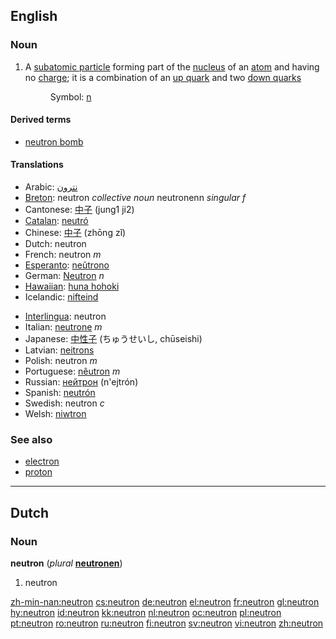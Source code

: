 {{see|Neutron}}

==English==
===Noun===
{{wikipedia}}
{{en-noun}}

# {{particles}} A [[subatomic particle]] forming part of the [[nucleus]] of an [[atom]] and having no [[charge]]; it is a combination of an [[up quark]] and two [[down quark]]s 
#: Symbol: [[n]]

====Derived terms====
*[[neutron bomb]]

====Translations====
{{top}}
*Arabic: [[نترون]]
*[[Breton]]: neutron ''collective noun'' neutronenn ''singular f''
*Cantonese: [[中子]] (jung1 ji2)
*[[Catalan]]: [[neutró]]
*Chinese: [[中子]] (zhōng zǐ)
*Dutch: neutron {{n}}
*French: neutron ''m''
*[[Esperanto]]: [[neŭtrono]]
*German: [[Neutron]] ''n''
*[[Hawaiian]]: [[huna hohoki]]
*Icelandic: [[nifteind]] {{f}}
{{mid}}
*[[Interlingua]]: neutron
*Italian: [[neutrone]] ''m''
*Japanese: [[中性子]] (ちゅうせいし, chūseishi)
*Latvian: [[neitrons]] {{m}}
*Polish: neutron ''m''
*Portuguese: [[nêutron]] ''m''
*Russian: [[нейтрон]] (n'ejtrón) {{m}}
*Spanish: [[neutrón]]
*Swedish: neutron ''c''
*Welsh: [[niwtron]]
{{bottom}}

===See also===
*[[electron]]
*[[proton]]

----
==Dutch==

===Noun===
'''neutron''' {{n}} (''plural'' '''[[neutronen]]''')

#neutron

[[zh-min-nan:neutron]]
[[cs:neutron]]
[[de:neutron]]
[[el:neutron]]
[[fr:neutron]]
[[gl:neutron]]
[[hy:neutron]]
[[id:neutron]]
[[kk:neutron]]
[[nl:neutron]]
[[oc:neutron]]
[[pl:neutron]]
[[pt:neutron]]
[[ro:neutron]]
[[ru:neutron]]
[[fi:neutron]]
[[sv:neutron]]
[[vi:neutron]]
[[zh:neutron]]